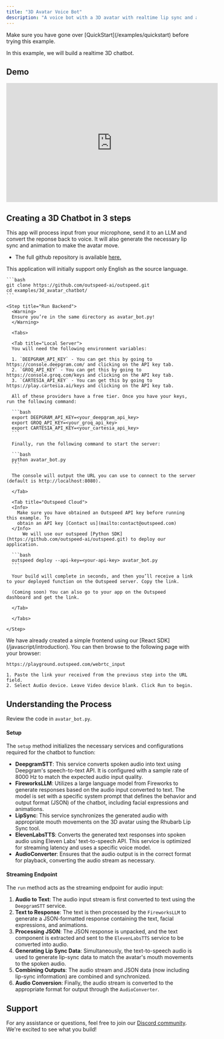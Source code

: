 ```yaml
---
title: "3D Avatar Voice Bot"
description: "A voice bot with a 3D avatar with realtime lip sync and animation."
---
```


<Info>
  Make sure you have gone over [QuickStart](/examples/quickstart) before trying
  this example.
</Info>

In this example, we will build a realtime 3D chatbot.

## Demo

<iframe
  width="560"
  height="315"
  src="https://www.youtube.com/embed/ehFB2RMf8tc?si=zS68dk8Yten7H0lr"
  title="YouTube video player"
  frameborder="0"
  allow="accelerometer; autoplay; clipboard-write; encrypted-media; gyroscope; picture-in-picture; web-share"
  referrerpolicy="strict-origin-when-cross-origin"
  allowfullscreen
></iframe>

## **Creating a 3D Chatbot in 3 steps**

This app will process input from your microphone, send it to an LLM and convert the reponse back to voice. It will also generate the necessary lip sync and animation to make the avatar move.

- The full github repository is available [here.](https://github.com/outspeed-ai/outspeed.git)

<Info>
  This application will initially support only English as the source language.
</Info>

<Steps>
  <Step title="Start by cloning the repository">

    ```bash
    git clone https://github.com/outspeed-ai/outspeed.git
    cd examples/3d_avatar_chatbot/
    ```

  </Step>

  
  <Step title="Install Dependencies">
    <InstallOutspeedSnippet />
  </Step>

    <Step title="Run Backend">
      <Warning>
      Ensure you’re in the same directory as avatar_bot.py!
      </Warning>

      <Tabs>

      <Tab title="Local Server">
      You will need the following environment variables:

      1. `DEEPGRAM_API_KEY` - You can get this by going to https://console.deepgram.com/ and clicking on the API key tab.
      2. `GROQ_API_KEY` - You can get this by going to https://console.groq.com/keys and clicking on the API key tab.
      3. `CARTESIA_API_KEY` - You can get this by going to https://play.cartesia.ai/keys and clicking on the API key tab.

      All of these providers have a free tier. Once you have your keys, run the following command:

      ```bash
      export DEEPGRAM_API_KEY=<your_deepgram_api_key>
      export GROQ_API_KEY=<your_groq_api_key>
      export CARTESIA_API_KEY=<your_cartesia_api_key>
      ```

      Finally, run the following command to start the server:

      ```bash
      python avatar_bot.py
      ```

      The console will output the URL you can use to connect to the server (default is http://localhost:8080).

      </Tab>

      <Tab title="Outspeed Cloud">
      <Info>
        Make sure you have obtained an Outspeed API key before running this example. To
        obtain an API key [Contact us](mailto:contact@outspeed.com)
      </Info>
          We will use our outspeed [Python SDK](https://github.com/outspeed-ai/outspeed.git) to deploy our application.

      ```bash
      outspeed deploy --api-key=<your-api-key> avatar_bot.py
      ```

      Your build will complete in seconds, and then you’ll receive a link to your deployed function on the Outspeed server. Copy the link.

      (Coming soon) You can also go to your app on the Outspeed dashboard and get the link.

      </Tab>

      </Tabs>

    </Step>

  <Step title="Run Demo">
    We have already created a simple frontend using our [React SDK](/javascript/introduction).
    You can then browse to the following page with your browser:

    https://playground.outspeed.com/webrtc_input

    1. Paste the link your received from the previous step into the URL field.
    2. Select Audio device. Leave Video device blank. Click Run to begin.

  </Step>

</Steps>

## **Understanding the Process**

Review the code in `avatar_bot.py`.

#### **Setup**

The `setup` method initializes the necessary services and configurations required for the chatbot to function:

- **DeepgramSTT**: This service converts spoken audio into text using Deepgram's speech-to-text API. It is configured with a sample rate of 8000 Hz to match the expected audio input quality.
- **FireworksLLM**: Utilizes a large language model from Fireworks to generate responses based on the audio input converted to text. The model is set with a specific system prompt that defines the behavior and output format (JSON) of the chatbot, including facial expressions and animations.
- **LipSync**: This service synchronizes the generated audio with appropriate mouth movements on the 3D avatar using the Rhubarb Lip Sync tool.
- **ElevenLabsTTS**: Converts the generated text responses into spoken audio using Eleven Labs' text-to-speech API. This service is optimized for streaming latency and uses a specific voice model.
- **AudioConverter**: Ensures that the audio output is in the correct format for playback, converting the audio stream as necessary.

#### **Streaming Endpoint**

The `run` method acts as the streaming endpoint for audio input:

1. **Audio to Text**: The audio input stream is first converted to text using the `DeepgramSTT` service.
2. **Text to Response**: The text is then processed by the `FireworksLLM` to generate a JSON-formatted response containing the text, facial expressions, and animations.
3. **Processing JSON**: The JSON response is unpacked, and the text component is extracted and sent to the `ElevenLabsTTS` service to be converted into audio.
4. **Generating Lip Sync Data**: Simultaneously, the text-to-speech audio is used to generate lip-sync data to match the avatar's mouth movements to the spoken audio.
5. **Combining Outputs**: The audio stream and JSON data (now including lip-sync information) are combined and synchronized.
6. **Audio Conversion**: Finally, the audio stream is converted to the appropriate format for output through the `AudioConverter`.

## Support

For any assistance or questions, feel free to join our [Discord community](https://discord.gg/cmfFw6SYvp). We're excited to see what you build!
